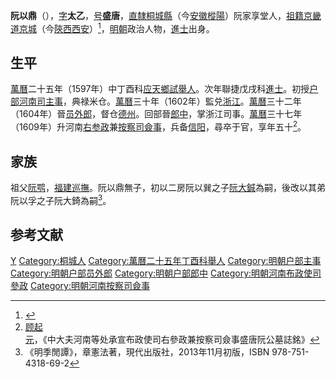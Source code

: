{{明清人物信息框
| 姓名 = 阮以鼎
| 原名 =
| 圖片名稱= 
| 圖片大小 =
| 圖片說明 = 
| 最高職務 = 河南布政使司右參政兼按察司僉事
| 國家 = 大明 
| 爵位 =
| 籍貫 = [[南直隸|直隸]][[桐城縣|桐城縣]]（今[[安徽|安徽]][[樅陽|樅陽]]）阮家享堂
| 族裔 = 
| 字號 = 字太乙，號盛唐
| 諡號 =
| 出生日期 = [[嘉靖|嘉靖]]三十九年三月二十三日<br>（1560年4月18日）
| 出生地點 = [[南直隸|直隸]][[桐城縣|桐城縣]]（今[[樅陽|樅陽]]）阮家享堂
| 逝世日期 = [[萬曆|萬曆]]三十七年九月九日<br>（1609年10月6日）
| 逝世地點 = [[河南等處承宣布政使司|河南]][[信陽州|信陽州]]
| 墓葬 =
| 配偶 = 元配周氏，继室金氏
| 親屬 = 父阮自侖，嫡母江安人<br>阮大锜（嗣子）<br>女适进士[[倪應眷|倪應眷]]
| 出身 =
*萬曆二十五年丁酉科應天府鄉試舉人
*萬曆二十六年戊戌科同進士出身
| 經歷 =
| 著作 =  
}}

'''阮以鼎'''（{{bd|1560年|4月18日|1609年|catIdx=}}），[[表字|字]]'''太乙'''，[[号|号]]'''盛唐'''，[[南直隸|直隸]][[桐城縣|桐城縣]]（今[[安徽|安徽]][[樅陽|樅陽]]）阮家享堂人，[[祖籍|祖籍]][[京畿道_(唐朝)|京畿道]][[長安縣|京城]]（今[[陝西|陝西]][[西安|西安]]）<ref>{{Cite web |url=http://blog.sina.cn/dpool/blog/s/blog_64511a210100h9p3.html |title=桐人何来（十四）明前世族 |accessdate=2019-04-14 |archive-date=2019-04-14 |archive-url=https://web.archive.org/web/20190414142119/http://blog.sina.cn/dpool/blog/s/blog_64511a210100h9p3.html |dead-url=no }}</ref>，[[明朝|明朝]]政治人物，[[進士|進士]]出身。

==生平==
[[萬曆|萬曆]]二十五年（1597年）中丁酉科[[應天府_(明朝)|应天]][[鄉試|鄉試]][[舉人|舉人]]。次年聯捷戊戌科[[進士|進士]]。初授[[户部|户部]][[河南等處承宣布政使司|河南司]][[主事|主事]]，典禄米仓。[[萬曆|萬曆]]三十年（1602年）監兑[[浙江等處承宣布政使司|浙江]]。[[萬曆|萬曆]]三十二年（1604年）晉[[员外郎|员外郎]]，督仓[[德州_(山東)|德州]]。回部晉[[郎中_(官職)|郎中]]，掌浙江司事。[[萬曆|萬曆]]三十七年（1609年）升河南[[右参政|右参政]]兼[[按察司|按察司]][[僉事|僉事]]，兵备[[信陽州|信阳]]，尋卒于官，享年五十<ref>[[顾起元|顾起元]]，《中大夫河南等处承宣布政使司右參政兼按察司僉事盛唐阮公墓誌銘》</ref>。

== 家族 ==
祖父[[阮鹗|阮鹗]]，[[福建巡撫|福建巡撫]]。阮以鼎無子，初以二房阮以巽之子[[阮大鋮|阮大鋮]]為嗣，後改以其弟阮以孚之子阮大錡為嗣<ref>《明季閒譚》，章憲法著，現代出版社，2013年11月初版，ISBN 978-751-4318-69-2</ref>。

==参考文献==
{{reflist}}

{{萬曆二十六年戊戌科殿試金榜}}

{{Authority control}}

{{DEFAULTSORT:Ruan阮}}
[[Category:阮姓|Y]]
[[Category:桐城人|Category:桐城人]]
[[Category:萬曆二十五年丁酉科舉人|Category:萬曆二十五年丁酉科舉人]]
[[Category:明朝户部主事|Category:明朝户部主事]]
[[Category:明朝户部员外郎|Category:明朝户部员外郎]]
[[Category:明朝户部郎中|Category:明朝户部郎中]]
[[Category:明朝河南布政使司參政|Category:明朝河南布政使司參政]]
[[Category:明朝河南按察司僉事|Category:明朝河南按察司僉事]]